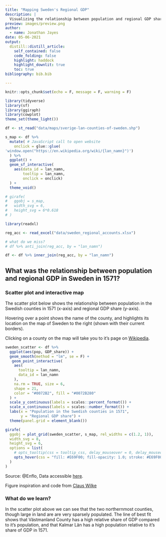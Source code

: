 ```yaml
---
title: "Mapping Sweden's Regional GDP"
description: |
  Visualizing the relationship between population and regional GDP share in 1571, based on data from Enflo and Missiaia (2018).
preview: images/preview.png
author:
  - name: Jonathan Jayes
date: 05-06-2021
output:
  distill::distill_article:
    self_contained: false
    code_folding: false
    highlight: haddock
    highlight_downlit: true
    toc: true
bibliography: bib.bib

---
```


```r
knitr::opts_chunk$set(echo = F, message = F, warning = F)

library(tidyverse)
library(sf)
library(ggiraph)
library(cowplot)
theme_set(theme_light())
```


```r
df <- st_read("data/maps/sverige-lan-counties-of-sweden.shp")

s_map <- df %>%
  mutate( # JavaScript call to open website 
    onclick = glue::glue(
'window.open("https://en.wikipedia.org/wiki/{lan_namn}")')
  ) %>%
  ggplot() +
  geom_sf_interactive(
    aes(data_id = lan_namn, 
        tooltip = lan_namn,
        onclick = onclick)
  ) +
  theme_void()

# girafe(
#   ggobj = s_map,
#   width_svg = 6,
#   height_svg = 6*0.618
# )

```


```r
library(readxl)

reg_acc <- read_excel("data/sweden_regional_accounts.xlsx")

# what do we miss?
# df %>% anti_join(reg_acc, by = "lan_namn")

df <- df %>% inner_join(reg_acc, by = "lan_namn")
```

## What was the relationship between population and regional GDP in Sweden in 1571?

### Scatter plot and interactive map

The scatter plot below shows the relationship between population in the Swedish counties in 1571 (x-axis) and regional GDP share (y-axis). 

Hovering over a point shows the name of the county, and highlights its location on the map of Sweden to the right (shown with their current borders).

Clicking on a county on the map will take you to it's page on [Wikipedia](https://www.wikipedia.org/).

```r
sweden_scatter <- df %>% 
  ggplot(aes(pop, GDP_share)) +
  geom_smooth(method = "lm", se = F) +
   geom_point_interactive(
    aes(
      tooltip = lan_namn,
      data_id = lan_namn
    ),
    na.rm = TRUE, size = 6,
    shape = 21,
    color = "#0072B2", fill = "#0072B280"
  ) +
  scale_y_continuous(labels = scales::percent_format()) +
  scale_x_continuous(labels = scales::number_format()) +
  labs(x = "Population in the Swedish counties in 1571",
       y = "Regional GDP share") +
  theme(panel.grid = element_blank())
```


```r
girafe(
  ggobj = plot_grid(sweden_scatter, s_map, rel_widths = c(1.2, 1)),
  width_svg = 8,
  height_svg = 6,
  options = list(
    # opts_tooltip(css = tooltip_css, delay_mouseover = 0, delay_mouseout = 0),
    opts_hover(css = "fill: #E69F00; fill-opacity: 1.0; stroke: #E69F00;")
  )
)

```



Source: @Enflo, Data accessible [here](https://www.ekh.lu.se/en/research/economic-history-data/shra1571-2010).

<aside>
Figure inspiration and code from [Claus Wilke](https://wilkelab.org/SDS375/slides/interactive-plots.html#1)
</aside>


### What do we learn?

In the scatter plot above we can see that the two northernmost counties, though large in land are are very sparsely populated. The line of best fit shows that Västmanland County has a high relative share of GDP compared to it's population, and that Kalmar Län has a high population relative to it's share of GDP in 1571.

